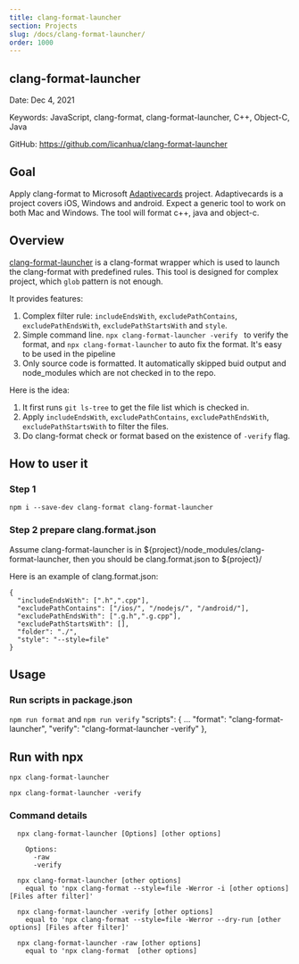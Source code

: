 ```yaml
---
title: clang-format-launcher
section: Projects
slug: /docs/clang-format-launcher/
order: 1000
---
```


## clang-format-launcher

Date: Dec 4, 2021

Keywords: JavaScript, clang-format, clang-format-launcher, C++, Object-C, Java

GitHub: https://github.com/licanhua/clang-format-launcher

## Goal
Apply clang-format to Microsoft [Adaptivecards](https://github.com/microsoft/adaptivecards) project.
Adaptivecards is a project covers iOS, Windows and android. Expect a generic tool to work on both Mac and Windows.
The tool will format c++, java and object-c.


## Overview

[clang-format-launcher](https://github.com/licanhua/clang-format-launcher) is a clang-format wrapper which is used to launch the clang-format with predefined rules.
This tool is designed for complex project, which `glob` pattern is not enough.

It provides features:
1. Complex filter rule: `includeEndsWith`, `excludePathContains`, `excludePathEndsWith`, `excludePathStartsWith` and `style`.
2. Simple command line. `npx clang-format-launcher -verify ` to verify the format, and `npx clang-format-launcher` to auto fix the format. It's easy to be used in the pipeline
3. Only source code is formatted. It automatically skipped buid output and node_modules which are not checked in to the repo.

Here is the idea: 
1. It first runs `git ls-tree` to get the file list which is checked in.
2. Apply `includeEndsWith`, `excludePathContains`, `excludePathEndsWith`, `excludePathStartsWith` to filter the files.
3. Do clang-format check or format based on the existence of `-verify` flag.

## How to user it

### Step 1
```
npm i --save-dev clang-format clang-format-launcher
```

### Step 2 prepare clang.format.json 
Assume clang-format-launcher is in ${project}/node_modules/clang-format-launcher, then you should be clang.format.json to ${project}/

Here is an example of clang.format.json:
```
{
  "includeEndsWith": [".h",".cpp"],
  "excludePathContains": ["/ios/", "/nodejs/", "/android/"],
  "excludePathEndsWith": [".g.h",".g.cpp"],  
  "excludePathStartsWith": [],
  "folder": "./",
  "style": "--style=file"
}
```


## Usage
### Run scripts in package.json

 `npm run format` and `npm run verify`
	"scripts": {
        ...
    	"format": "clang-format-launcher",
		"verify": "clang-format-launcher -verify"
	},


## Run with npx
`npx clang-format-launcher` 

`npx clang-format-launcher -verify`


### Command details
```  
  npx clang-format-launcher [Options] [other options]

    Options:
      -raw
      -verify 

  npx clang-format-launcher [other options]
    equal to 'npx clang-format --style=file -Werror -i [other options] [Files after filter]'

  npx clang-format-launcher -verify [other options]
    equal to 'npx clang-format --style=file -Werror --dry-run [other options] [Files after filter]'

  npx clang-format-launcher -raw [other options]
    equal to 'npx clang-format  [other options]
```
